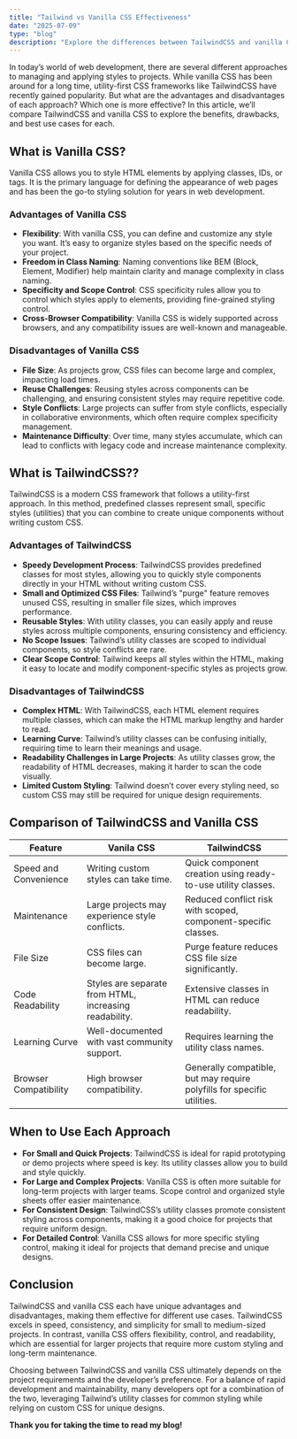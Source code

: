 ```yaml
---
title: "Tailwind vs Vanilla CSS Effectiveness"
date: "2025-07-09"
type: "blog"
description: "Explore the differences between TailwindCSS and vanilla CSS to understand which approach is more effective for modern web development."
---
```


In today’s world of web development, there are several different approaches to managing and applying styles to projects. While vanilla CSS has been around for a long time, utility-first CSS frameworks like TailwindCSS have recently gained popularity. But what are the advantages and disadvantages of each approach? Which one is more effective? In this article, we’ll compare TailwindCSS and vanilla CSS to explore the benefits, drawbacks, and best use cases for each.

<h2>What is Vanilla CSS?</h2>

Vanilla CSS allows you to style HTML elements by applying classes, IDs, or tags. It is the primary language for defining the appearance of web pages and has been the go-to styling solution for years in web development.

<h3>Advantages of Vanilla CSS</h3>

- <b>Flexibility</b>: With vanilla CSS, you can define and customize any style you want. It’s easy to organize styles based on the specific needs of your project.
- <b>Freedom in Class Naming</b>: Naming conventions like BEM (Block, Element, Modifier) help maintain clarity and manage complexity in class naming.
- <b>Specificity and Scope Control</b>: CSS specificity rules allow you to control which styles apply to elements, providing fine-grained styling control.
- <b>Cross-Browser Compatibility</b>: Vanilla CSS is widely supported across browsers, and any compatibility issues are well-known and manageable.

<h3>Disadvantages of Vanilla CSS</h3>

- <b>File Size</b>: As projects grow, CSS files can become large and complex, impacting load times.
- <b>Reuse Challenges</b>: Reusing styles across components can be challenging, and ensuring consistent styles may require repetitive code.
- <b>Style Conflicts</b>: Large projects can suffer from style conflicts, especially in collaborative environments, which often require complex specificity management.
- <b>Maintenance Difficulty</b>: Over time, many styles accumulate, which can lead to conflicts with legacy code and increase maintenance complexity.

<h2>What is TailwindCSS??</h2>

TailwindCSS is a modern CSS framework that follows a utility-first approach. In this method, predefined classes represent small, specific styles (utilities) that you can combine to create unique components without writing custom CSS.

<h3>Advantages of TailwindCSS</h3>

- <b>Speedy Development Process</b>: TailwindCSS provides predefined classes for most styles, allowing you to quickly style components directly in your HTML without writing custom CSS.
- <b>Small and Optimized CSS Files</b>: Tailwind’s "purge" feature removes unused CSS, resulting in smaller file sizes, which improves performance.
- <b>Reusable Styles</b>: With utility classes, you can easily apply and reuse styles across multiple components, ensuring consistency and efficiency.
- <b>No Scope Issues</b>: Tailwind’s utility classes are scoped to individual components, so style conflicts are rare.
- <b>Clear Scope Control</b>: Tailwind keeps all styles within the HTML, making it easy to locate and modify component-specific styles as projects grow.

<h3>Disadvantages of TailwindCSS</h3>

- <b>Complex HTML</b>: With TailwindCSS, each HTML element requires multiple classes, which can make the HTML markup lengthy and harder to read.
- <b>Learning Curve</b>: Tailwind’s utility classes can be confusing initially, requiring time to learn their meanings and usage.
- <b>Readability Challenges in Large Projects</b>: As utility classes grow, the readability of HTML decreases, making it harder to scan the code visually.
- <b>Limited Custom Styling</b>: Tailwind doesn’t cover every styling need, so custom CSS may still be required for unique design requirements.

<h2>Comparison of TailwindCSS and Vanilla CSS</h2>

<table>
  <thead>
    <tr>
      <th>Feature</th>
      <th>Vanila CSS</th>
      <th>TailwindCSS</th>
    </tr>
  </thead>
  <tbody>
    <tr>
      <td>Speed and Convenience</td>
      <td>Writing custom styles can take time.</td>
      <td>Quick component creation using ready-to-use utility classes.</td>
    </tr>
    <tr>
      <td>Maintenance</td>
      <td>Large projects may experience style conflicts.</td>
      <td>Reduced conflict risk with scoped, component-specific classes.</td>
    </tr>
    <tr>
      <td>File Size</td>
      <td>CSS files can become large.</td>
      <td>Purge feature reduces CSS file size significantly.</td>
    </tr>
    <tr>
      <td>Code Readability</td>
      <td>Styles are separate from HTML, increasing readability.</td>
      <td>Extensive classes in HTML can reduce readability.</td>
    </tr>
    <tr>
      <td>Learning Curve</td>
      <td>Well-documented with vast community support.</td>
      <td>Requires learning the utility class names.</td>
    </tr>
    <tr>
      <td>Browser Compatibility</td>
      <td>High browser compatibility.</td>
      <td>Generally compatible, but may require polyfills for specific utilities.</td>
    </tr>
  </tbody>
</table>


<h2>When to Use Each Approach</h2>

- <b>For Small and Quick Projects</b>: TailwindCSS is ideal for rapid prototyping or demo projects where speed is key. Its utility classes allow you to build and style quickly.
- <b>For Large and Complex Projects</b>: Vanilla CSS is often more suitable for long-term projects with larger teams. Scope control and organized style sheets offer easier maintenance.
- <b>For Consistent Design</b>: TailwindCSS’s utility classes promote consistent styling across components, making it a good choice for projects that require uniform design.
- <b>For Detailed Control</b>: Vanilla CSS allows for more specific styling control, making it ideal for projects that demand precise and unique designs.

<h2>Conclusion</h2>

TailwindCSS and vanilla CSS each have unique advantages and disadvantages, making them effective for different use cases. TailwindCSS excels in speed, consistency, and simplicity for small to medium-sized projects. In contrast, vanilla CSS offers flexibility, control, and readability, which are essential for larger projects that require more custom styling and long-term maintenance.

Choosing between TailwindCSS and vanilla CSS ultimately depends on the project requirements and the developer’s preference. For a balance of rapid development and maintainability, many developers opt for a combination of the two, leveraging Tailwind’s utility classes for common styling while relying on custom CSS for unique designs.

<b>Thank you for taking the time to read my blog!</b>